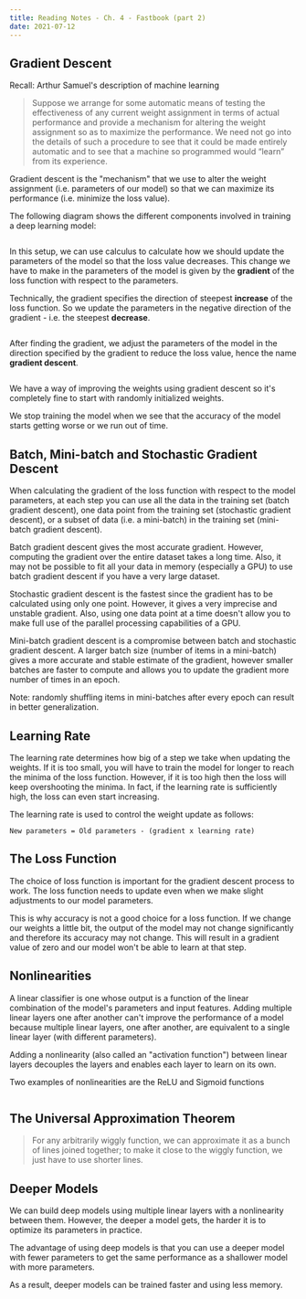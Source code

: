 ```yaml
---
title: Reading Notes - Ch. 4 - Fastbook (part 2)
date: 2021-07-12
---
```



## Gradient Descent

Recall: Arthur Samuel's description of machine learning

>  Suppose we arrange for some automatic means of testing the effectiveness of any current weight assignment in terms of actual performance and provide a mechanism for altering the weight assignment so as to maximize the performance. We need not go into the details of such a procedure to see that it could be made entirely automatic and to see that a machine so programmed would “learn” from its experience.

Gradient descent is the "mechanism" that we use to alter the weight assignment (i.e. parameters of our model) so that we can maximize its performance (i.e. minimize the loss value).

The following diagram shows the different components involved in training a deep learning model:

<Image name="dl-tr.png" />

In this setup, we can use calculus to calculate how we should update the parameters of the model so that the loss value decreases. This change we have to make in the parameters of the model is given by the **gradient** of the loss function with respect to the parameters.

Technically, the gradient specifies the direction of steepest **increase** of the loss function. So we update the parameters in the negative direction of the gradient - i.e. the steepest **decrease**.

<Image name="gd.png" />

After finding the gradient, we adjust the parameters of the model in the direction specified by the gradient to reduce the loss value, hence the name **gradient descent**.

<Image name="gd-flowchart.png" />

We have a way of improving the weights using gradient descent so it's completely fine to start with randomly initialized weights.

We stop training the model when we see that the accuracy of the model starts getting worse or we run out of time.

## Batch, Mini-batch and Stochastic Gradient Descent

When calculating the gradient of the loss function with respect to the model parameters, at each step you can use all the data in the training set (batch gradient descent), one data point from the training set (stochastic gradient descent), or a subset of data (i.e. a mini-batch) in the training set (mini-batch gradient descent).

Batch gradient descent gives the most accurate gradient. However, computing the gradient over the entire dataset takes a long time. Also, it may not be possible to fit all your data in memory (especially a GPU) to use batch gradient descent if you have a very large dataset.

Stochastic gradient descent is the fastest since the gradient has to be calculated using only one point. However, it gives a very imprecise and unstable gradient. Also, using one data point at a time doesn't allow you to make full use of the parallel processing capabilities of a GPU.

Mini-batch gradient descent is a compromise between batch and stochastic gradient descent. A larger batch size (number of items in a mini-batch) gives a more accurate and stable estimate of the gradient, however smaller batches are faster to compute and allows you to update the gradient more number of times in an epoch.

Note: randomly shuffling items in mini-batches after every epoch can result in better generalization.


## Learning Rate

The learning rate determines how big of a step we take when updating the weights. If it is too small, you will have to train the model for longer to reach the minima of the loss function. However, if it is too high then the loss will keep overshooting the minima. In fact, if the learning rate is sufficiently high, the loss can even start increasing.

The learning rate is used to control the weight update as follows:

`New parameters = Old parameters - (gradient x learning rate)`

## The Loss Function

The choice of loss function is important for the gradient descent process to work. The loss function needs to update even when we make slight adjustments to our model parameters.

This is why accuracy is not a good choice for a loss function. If we change our weights a little bit, the output of the model may not change significantly and therefore its accuracy may not change. This will result in a gradient value of zero and our model won't be able to learn at that step.

## Nonlinearities

A linear classifier is one whose output is a function of the linear combination of the model's parameters and input features. Adding multiple linear layers one after another can't improve the performance of a model because multiple linear layers, one after another, are equivalent to a single linear layer (with different parameters).

Adding a nonlinearity (also called an "activation function") between linear layers decouples the layers and enables each layer to learn on its own.

Two examples of nonlinearities are the ReLU and Sigmoid functions

<Image name="non-linearities.png" />

## The Universal Approximation Theorem

> For any arbitrarily wiggly function, we can approximate it as a bunch of lines joined together; to make it close to the wiggly function, we just have to use shorter lines.

## Deeper Models

We can build deep models using multiple linear layers with a nonlinearity between them. However, the deeper a model gets, the harder it is to optimize its parameters in practice.

The advantage of using deep models is that you can use a deeper model with fewer parameters to get the same performance as a shallower model with more parameters.

As a result, deeper models can be trained faster and using less memory.

